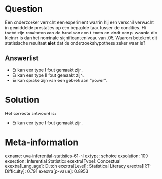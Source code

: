Question
========

Een onderzoeker verricht een experiment waarin hij een verschil verwacht
in gemiddelde prestaties op een bepaalde taak tussen de condities. Hij
toetst zijn resultaten aan de hand van een t-toets en vindt een p-waarde
die kleiner is dan het nominale significantieniveau van .05. Waarom
betekent dit statistische resultaat **niet** dat de onderzoekshypothese
zeker waar is?

Answerlist
----------

* Er kan een type I fout gemaakt zijn.
* Er kan een type II fout gemaakt zijn.
* Er kan sprake zijn van een gebrek aan "power".

Solution
========

Het correcte antwoord is: 

* Er kan een type I fout gemaakt zijn.

Meta-information
================
exname: uva-inferential-statistics-61-nl
extype: schoice
exsolution: 100
exsection: Inferential Statistics
exextra[Type]: Conceptual
exextra[Language]: Dutch
exextra[Level]: Statistical Literacy
exextra[IRT-Difficulty]: 0.791
exextra[p-value]: 0.8953
